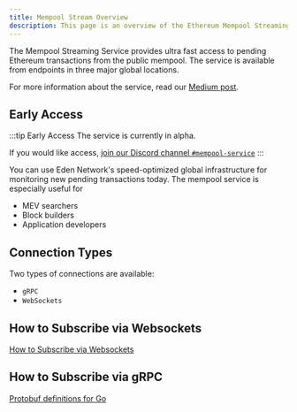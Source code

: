 ```yaml
---
title: Mempool Stream Overview
description: This page is an overview of the Ethereum Mempool Streaming Service.
---
```


The Mempool Streaming Service provides ultra fast access to pending Ethereum transactions from the public mempool. The service is available from endpoints in three major global locations. 

For more information about the service, read our [Medium post](https://medium.com/edennetwork/ultra-fast-access-to-ethereums-global-mempool-bc596a432b3b).

## Early Access

:::tip Early Access
The service is currently in alpha.

If you would like access, [join our Discord channel `#mempool-service`](https://discord.gg/98GV73f)
:::

You can use Eden Network's speed-optimized global infrastructure for monitoring new pending transactions today. The mempool service is especially useful for

* MEV searchers
* Block builders
* Application developers

## Connection Types

Two types of connections are available:

* `gRPC`
* `WebSockets`

## How to Subscribe via Websockets

[How to Subscribe via Websockets](./websockets)

## How to Subscribe via gRPC

[Protobuf definitions for Go](https://github.com/eden-network/mempool-service)